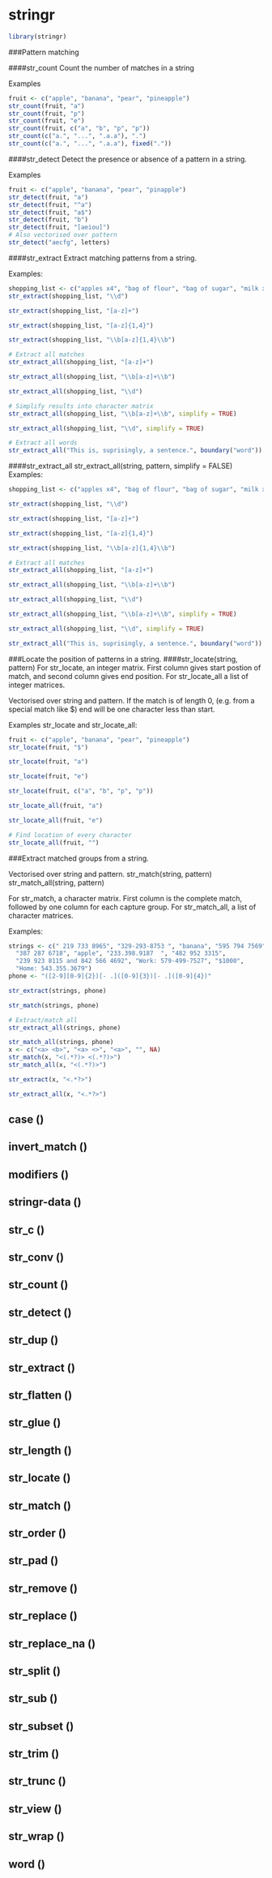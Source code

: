# stringr {#stringr}
```r
library(stringr)
```

###Pattern matching

####str_count
Count the number of matches in a string

Examples
```r
fruit <- c("apple", "banana", "pear", "pineapple")
str_count(fruit, "a")
str_count(fruit, "p")
str_count(fruit, "e")
str_count(fruit, c("a", "b", "p", "p"))
str_count(c("a.", "...", ".a.a"), ".")
str_count(c("a.", "...", ".a.a"), fixed("."))
```

####str_detect
Detect the presence or absence of a pattern in a string.

Examples
```r
fruit <- c("apple", "banana", "pear", "pinapple")
str_detect(fruit, "a")
str_detect(fruit, "^a")
str_detect(fruit, "a$")
str_detect(fruit, "b")
str_detect(fruit, "[aeiou]")
# Also vectorised over pattern
str_detect("aecfg", letters)
```

####str_extract
Extract matching patterns from a string.

Examples:
```r
shopping_list <- c("apples x4", "bag of flour", "bag of sugar", "milk x2")
str_extract(shopping_list, "\\d")

str_extract(shopping_list, "[a-z]+")

str_extract(shopping_list, "[a-z]{1,4}")

str_extract(shopping_list, "\\b[a-z]{1,4}\\b")

# Extract all matches
str_extract_all(shopping_list, "[a-z]+")

str_extract_all(shopping_list, "\\b[a-z]+\\b")

str_extract_all(shopping_list, "\\d")

# Simplify results into character matrix
str_extract_all(shopping_list, "\\b[a-z]+\\b", simplify = TRUE)

str_extract_all(shopping_list, "\\d", simplify = TRUE)

# Extract all words
str_extract_all("This is, suprisingly, a sentence.", boundary("word"))
```

####str_extract_all
str_extract_all(string, pattern, simplify = FALSE)
Examples:

```r
shopping_list <- c("apples x4", "bag of flour", "bag of sugar", "milk x2")

str_extract(shopping_list, "\\d")

str_extract(shopping_list, "[a-z]+")

str_extract(shopping_list, "[a-z]{1,4}")

str_extract(shopping_list, "\\b[a-z]{1,4}\\b")

# Extract all matches
str_extract_all(shopping_list, "[a-z]+")

str_extract_all(shopping_list, "\\b[a-z]+\\b")

str_extract_all(shopping_list, "\\d")

str_extract_all(shopping_list, "\\b[a-z]+\\b", simplify = TRUE)

str_extract_all(shopping_list, "\\d", simplify = TRUE)

str_extract_all("This is, suprisingly, a sentence.", boundary("word"))

```

###Locate the position of patterns in a string.
####str_locate(string, pattern)
For str_locate, an integer matrix. First column gives start postion of match, and second column gives end position. For str_locate_all a list of integer matrices.

Vectorised over string and pattern. If the match is of length 0, (e.g. from a special match like $) end will be one character less than start.

Examples str_locate and str_locate_all:
```r
fruit <- c("apple", "banana", "pear", "pineapple")
str_locate(fruit, "$")

str_locate(fruit, "a")

str_locate(fruit, "e")

str_locate(fruit, c("a", "b", "p", "p"))

str_locate_all(fruit, "a")

str_locate_all(fruit, "e")

# Find location of every character
str_locate_all(fruit, "")

```

###Extract matched groups from a string.

Vectorised over string and pattern.
str_match(string, pattern)
str_match_all(string, pattern)

For str_match, a character matrix. First column is the complete match, followed by one column for each capture group. For str_match_all, a list of character matrices.

Examples:
```r


strings <- c(" 219 733 8965", "329-293-8753 ", "banana", "595 794 7569",
  "387 287 6718", "apple", "233.398.9187  ", "482 952 3315",
  "239 923 8115 and 842 566 4692", "Work: 579-499-7527", "$1000",
  "Home: 543.355.3679")
phone <- "([2-9][0-9]{2})[- .]([0-9]{3})[- .]([0-9]{4})"

str_extract(strings, phone)

str_match(strings, phone)

# Extract/match all
str_extract_all(strings, phone)

str_match_all(strings, phone)
x <- c("<a> <b>", "<a> <>", "<a>", "", NA)
str_match(x, "<(.*?)> <(.*?)>")
str_match_all(x, "<(.*?)>")

str_extract(x, "<.*?>")

str_extract_all(x, "<.*?>")


```
## case ()

## invert_match ()

## modifiers ()

## stringr-data ()

## str_c ()

## str_conv ()

## str_count ()

## str_detect ()

## str_dup ()

## str_extract ()

## str_flatten ()

## str_glue ()

## str_length ()

## str_locate ()

## str_match ()

## str_order ()

## str_pad ()

## str_remove ()

## str_replace ()

## str_replace_na ()

## str_split ()

## str_sub ()

## str_subset ()

## str_trim ()

## str_trunc ()

## str_view ()

## str_wrap ()

## word ()
